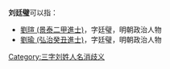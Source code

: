 '''刘廷璧'''可以指：
* [[劉瑄_(景泰二甲進士)|劉瑄 (景泰二甲進士)]]，字廷璧，明朝政治人物
* [[劉瑜_(弘治癸丑進士)|劉瑜 (弘治癸丑進士)]]，字廷璧，明朝政治人物
{{disambig}}

[[Category:三字刘姓人名消歧义|Category:三字刘姓人名消歧义]]